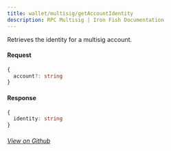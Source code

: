 ```yaml
---
title: wallet/multisig/getAccountIdentity
description: RPC Multisig | Iron Fish Documentation
---
```


Retrieves the identity for a multisig account.

#### Request

```ts
{  
  account?: string
}
```

#### Response

```ts
{
  identity: string
}
```

###### [View on Github](https://github.com/iron-fish/ironfish/blob/master/ironfish/src/rpc/routes/wallet/multisig/getAccountIdentity.ts)
